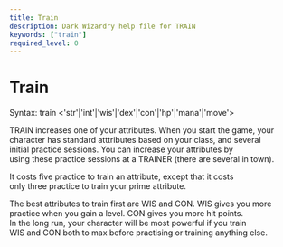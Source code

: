 ```yaml
---
title: Train
description: Dark Wizardry help file for TRAIN
keywords: ["train"]
required_level: 0
---
```


# Train

Syntax: train \<'str'|'int'|'wis'|'dex'|'con'|'hp'|'mana'|'move'\>  

TRAIN increases one of your attributes.  When you start the game, your  
character has standard atttributes based on your class, and several  
initial practice sessions.  You can increase your attributes by  
using these practice sessions at a TRAINER (there are several in town).  

It costs five practice to train an attribute, except that it costs  
only three practice to train your prime attribute.  

The best attributes to train first are WIS and CON.  WIS gives you more  
practice when you gain a level.  CON gives you more hit points.  
In the long run, your character will be most powerful if you train  
WIS and CON both to max before practising or training anything else.